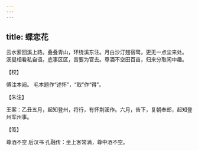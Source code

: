 ```yaml
---
---
---
```

title: 蝶恋花
---







云水萦回溪上路。叠叠青山，环绕溪东注。月白沙汀翘宿鹭，更无一点尘来处。　溪叟相看私自语。底事区区，苦要为官去。尊酒不空田百亩，归来分取闲中趣。





【校】


傅注本阙。 毛本题作“述怀”，“取”作“得”。





【朱注】


王案：乙丑五月，起知登州，将行，有怀荆溪作。六月，告下，复朝奉郎，起知登州军州事。





【笺】


尊酒不空 后汉书 孔融传：坐上客常满，尊中酒不空。